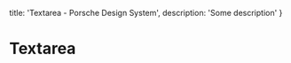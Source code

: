 
  title: 'Textarea - Porsche Design System',
  description: 'Some description'
}

# Textarea <ComponentStatus tagName="p-textarea"></ComponentStatus>

<TableOfContents headings={[]} />

